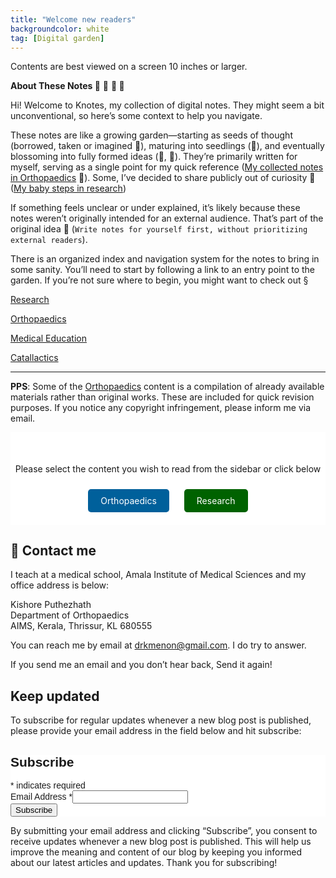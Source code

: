 ```yaml
---
title: "Welcome new readers"
backgroundcolor: white
tag: [Digital garden]
---
```


::: callout-note
Contents are best viewed on a screen 10 inches or larger.
:::

**About These Notes 🌱** 🌿 **🌳 🌸**

Hi! Welcome to Knotes, my collection of digital notes. They might seem a bit unconventional, so here’s some context to help you navigate.

These notes are like a growing garden—starting as seeds of thought (borrowed, taken or imagined 🌱), maturing into seedlings (🌿), and eventually blossoming into fully formed ideas (🌳, 🌸). They’re primarily written for myself, serving as a single point for my quick reference ([My collected notes in Orthopaedics](Revision%20notes/Basic%20science/Bone.qmd) 🌳). Some, I’ve decided to share publicly out of curiosity 🤟([My baby steps in research](https://www.knotes.co.in/research%20methodology/science))

If something feels unclear or under explained, it’s likely because these notes weren’t originally intended for an external audience. That’s part of the original idea 🌻 (`Write notes for yourself first, without prioritizing external readers`).

There is an organized index and navigation system for the notes to bring in some sanity. You’ll need to start by following a link to an entry point to the garden. If you’re not sure where to begin, you might want to check out §

[Research](https://www.knotes.co.in/research%20methodology/science)

[Orthopaedics](Revision%20notes/Basic%20science/Bone.qmd)

[Medical Education](https://www.knotes.co.in/education%20technology/zotero)

[Catallactics](https://www.knotes.co.in/catallactics/personal/conifers)

------------------------------------------------------------------------

**PPS**: Some of the [Orthopaedics](https://www.knotes.co.in/revision%20notes/basic%20science/bone) content is a compilation of already available materials rather than original works. These are included for quick revision purposes. If you notice any copyright infringement, please inform me via email.

```{=html}
<div style="background-color: #ffffff; padding: 10px 0; text-align: center;">
    <h1> </h1>
    <p> Please select the content you wish to read from the sidebar or click below  </p>
    <a href= https://www.knotes.co.in/revision%20notes/basic%20science/bone style="display: inline-block; margin: 10px; padding: 10px 20px; background-color: #00609b; color: white; text-decoration: none; border-radius: 5px;">Orthopaedics</a>
    <a href=https://www.knotes.co.in/research%20methodology/science style="display: inline-block; margin: 10px; padding: 10px 20px; background-color: #006200; color: white; text-decoration: none; border-radius: 5px;">Research</a>
</div>
```

## 👋 Contact me {#sec-contact-me}

I teach at a medical school, Amala Institute of Medical Sciences and my office address is below:

Kishore Puthezhath\
Department of Orthopaedics\
AIMS, Kerala, Thrissur, KL 680555

You can reach me by email at [drkmenon\@gmail.com](mailto:drkmenon@gmail.com){.email}. I do try to answer.

If you send me an email and you don't hear back, Send it again!

## Keep updated

To subscribe for regular updates whenever a new blog post is published, please provide your email address in the field below and hit subscribe:

```{=html}
<!-- Begin Mailchimp Signup Form -->
<div id="mc_embed_shell">
      <link href="//cdn-images.mailchimp.com/embedcode/classic-061523.css" rel="stylesheet" type="text/css">
  <style type="text/css">
        #mc_embed_signup{background:#fff; false;clear:left; font:14px Helvetica,Arial,sans-serif; width: px;}
        /* Add your own Mailchimp form style overrides in your site stylesheet or in this style block.
           We recommend moving this block and the preceding CSS link to the HEAD of your HTML file. */
</style>
<div id="mc_embed_signup">
    <form action="https://knotes.us17.list-manage.com/subscribe/post?u=cbd11e712b45e98cdaab2dd4d&amp;id=aeaca1e768&amp;f_id=00dbc2e1f0" method="post" id="mc-embedded-subscribe-form" name="mc-embedded-subscribe-form" class="validate" target="_blank">
        <div id="mc_embed_signup_scroll"><h2>Subscribe</h2>
            <div class="indicates-required"><span class="asterisk">*</span> indicates required</div>
            <div class="mc-field-group"><label for="mce-EMAIL">Email Address <span class="asterisk">*</span></label><input type="email" name="EMAIL" class="required email" id="mce-EMAIL" required="" value=""></div>
        <div id="mce-responses" class="clear foot">
            <div class="response" id="mce-error-response" style="display: none;"></div>
            <div class="response" id="mce-success-response" style="display: none;"></div>
        </div>
    <div aria-hidden="true" style="position: absolute; left: -5000px;">
        /* real people should not fill this in and expect good things - do not remove this or risk form bot signups */
        <input type="text" name="b_cbd11e712b45e98cdaab2dd4d_aeaca1e768" tabindex="-1" value="">
    </div>
        <div class="optionalParent">
            <div class="clear foot">
                <input type="submit" name="subscribe" id="mc-embedded-subscribe" class="button" value="Subscribe">
                
            </div>
        </div>
    </div>
</form>
</div>
<script type="text/javascript" src="//s3.amazonaws.com/downloads.mailchimp.com/js/mc-validate.js"></script><script type="text/javascript">(function($) {window.fnames = new Array(); window.ftypes = new Array();fnames[0]='EMAIL';ftypes[0]='email';fnames[1]='FNAME';ftypes[1]='text';fnames[2]='LNAME';ftypes[2]='text';fnames[3]='ADDRESS';ftypes[3]='address';fnames[4]='PHONE';ftypes[4]='phone';fnames[5]='BIRTHDAY';ftypes[5]='birthday';}(jQuery));var $mcj = jQuery.noConflict(true);</script></div>
<!-- End Mailchimp Signup Form -->
```

By submitting your email address and clicking "Subscribe", you consent to receive updates whenever a new blog post is published. This will help us improve the meaning and content of our blog by keeping you informed about our latest articles and updates. Thank you for subscribing!
